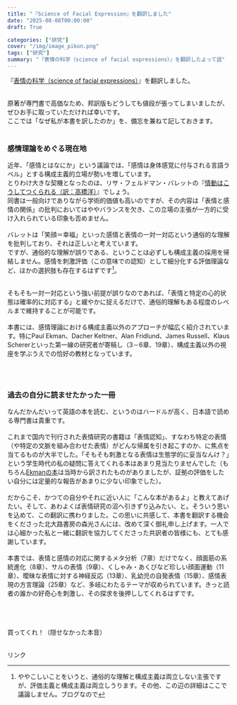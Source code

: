 ```yaml
---
title: "『Science of Facial Expression』を翻訳しました"
date: "2025-08-08T00:00:00"
draft: True

categories: ["研究"]
cover: "/img/image_pikon.png"
tags: ["研究"]
summary: "『表情の科学（science of facial expressions）』を翻訳したよって話"
---
```

<script type="text/javascript" src="//ajax.googleapis.com/ajax/libs/jquery/3.1.1/jquery.min.js"></script>
<script language="JavaScript">
$(document).ready( function () {
   $("a[href^='http']:not([href*='" + location.hostname + "'])").attr('target', '_blank');
})
</script>

『[表情の科学（science of facial expressions）](https://www.kitaohji.com/book/b666026.html)』を翻訳しました。<br>
<br>

原著が専門書で高価なため、邦訳版もどうしても値段が張ってしまいましたが、ぜひお手に取っていただければ幸いです。<br>
ここでは「なぜ私が本書を訳したのか」を、備忘を兼ねて記しておきます。<br>
<br>

### 感情理論をめぐる現在地
近年、「感情とはなにか」という議論では、「感情は身体感覚に付与される言語ラベル」とする構成主義的立場が勢いを増しています。<br>
とりわけ大きな契機となったのは、リサ・フェルドマン・バレットの『[情動はこうしてつくられる（訳：高橋洋）](https://amzn.to/47lW5qy)』でしょう。<br>
同書は一般向けでありながら学術的価値も高いのですが、その内容は「表情と感情の関係」の批判においてはややバランスを欠き、この立場の主張が一方的に受け入れられている印象も否めません。<br>
<br>
バレットは「笑顔＝幸福」といった感情と表情の一対一対応という通俗的な理解を批判しており、それは正しいと考えています。<br>
ですが、通俗的な理解が誤りである、ということは必ずしも構成主義の採用を帰結しません。感情を刺激評価（この意味での認知）として細分化する評価理論など、ほかの選択肢も存在するはずです[^1]。
<br>
<br>

そもそも一対一対応という強い前提が誤りなのであれば、「表情と特定の心的状態は確率的に対応する」と緩やかに捉えるだけで、通俗的理解もある程度のレベルまで維持することが可能です。<br>
<br>
本書には、感情理論における構成主義以外のアプローチが幅広く紹介されています。特にPaul Ekman、Dacher Keltner、Alan Fridlund、James Russell、Klaus Schererといった第一線の研究者が寄稿し（3－6章、19章）、構成主義以外の視座を学ぶうえでの恰好の教材となっています。<br>
<br>

<br>

### 過去の自分に読ませたかった一冊
なんだかんだいって英語の本を読む、というのはハードルが高く、日本語で読める専門書は貴重です。<br>
<br>
これまで国内で刊行された表情研究の書籍は「表情認知」、すなわち特定の表情（や特定の文脈を組み合わせた表情）がどんな帰属を引き起こすのか、に焦点を当てるものが大半でした。「そもそも刺激となる表情は生態学的に妥当なんけ？」という学生時代の私の疑問に答えてくれる本はあまり見当たりませんでした（もちろん[Ekmanの本](https://amzn.to/4loUT9j)は当時から訳されたものがありましたが、証拠の評価をしたい自分には定量的な報告があまりに少ない印象でした）。<br>
<br>
だからこそ、かつての自分やそれに近い人に「こんな本があるよ」と教えてあげたい。そして、あわよくば表情研究の沼へ引きずり込みたい、と。そういう思いを込めて、この翻訳に携わりました。この思いに共感して、本書を翻訳する機会をくださった北大路書房の森光さんには、改めて深く御礼申し上げます。一人では心細かった私と一緒に翻訳を協力してくださった共訳者の皆様にも、とても感謝しています。<br>
<br>
本書では、表情と感情の対応に関するメタ分析（7章）だけでなく、顔面筋の系統進化（8章）、サルの表情（9章）、くしゃみ・あくびなど珍しい顔面運動（11章）、曖昧な表情に対する神経反応（13章）、乳幼児の自発表情（15章）、感情表現の方言理論（25章）など、多岐にわたるテーマが収められています。きっと読者の誰かの好奇心を刺激し、その探求を後押ししてくれるはずです。<br>
<br>
<br>
<br>
<br>
買ってくれ！（隠せなかった本音）
<br>
<br>

<!-- START MoshimoAffiliateEasyLink -->
<script type="text/javascript">
(function(b,c,f,g,a,d,e){b.MoshimoAffiliateObject=a;
b[a]=b[a]||function(){arguments.currentScript=c.currentScript
||c.scripts[c.scripts.length-2];(b[a].q=b[a].q||[]).push(arguments)};
c.getElementById(a)||(d=c.createElement(f),d.src=g,
d.id=a,e=c.getElementsByTagName("body")[0],e.appendChild(d))})
(window,document,"script","//dn.msmstatic.com/site/cardlink/bundle.js?20220329","msmaflink");
msmaflink({"n":"表情の科学: 歴史と論争,研究の最前線","b":"北大路書房","t":"","d":"https:\/\/m.media-amazon.com","c_p":"","p":["\/images\/I\/51PZjtSVBhL._SL500_.jpg"],"u":{"u":"https:\/\/www.amazon.co.jp\/dp\/4762832952","t":"amazon","r_v":""},"v":"2.1","b_l":[{"id":1,"u_tx":"Amazonで見る","u_bc":"#f79256","u_url":"https:\/\/www.amazon.co.jp\/dp\/4762832952","a_id":1842760,"p_id":170,"pl_id":27060,"pc_id":185,"s_n":"amazon","u_so":1},{"id":2,"u_tx":"楽天市場で見る","u_bc":"#f76956","u_url":"https:\/\/search.rakuten.co.jp\/search\/mall\/%E8%A1%A8%E6%83%85%E3%81%AE%E7%A7%91%E5%AD%A6%3A%20%E6%AD%B4%E5%8F%B2%E3%81%A8%E8%AB%96%E4%BA%89%2C%E7%A0%94%E7%A9%B6%E3%81%AE%E6%9C%80%E5%89%8D%E7%B7%9A\/","a_id":1824263,"p_id":54,"pl_id":27059,"pc_id":54,"s_n":"rakuten","u_so":2},{"id":3,"u_tx":"Yahoo!ショッピングで見る","u_bc":"#66a7ff","u_url":"https:\/\/shopping.yahoo.co.jp\/search?first=1\u0026p=%E8%A1%A8%E6%83%85%E3%81%AE%E7%A7%91%E5%AD%A6%3A%20%E6%AD%B4%E5%8F%B2%E3%81%A8%E8%AB%96%E4%BA%89%2C%E7%A0%94%E7%A9%B6%E3%81%AE%E6%9C%80%E5%89%8D%E7%B7%9A","a_id":1845435,"p_id":1225,"pl_id":27061,"pc_id":1925,"s_n":"yahoo","u_so":3}],"eid":"K1Yst","s":"s"});
</script>
<div id="msmaflink-K1Yst">リンク</div>
<!-- MoshimoAffiliateEasyLink END -->

[^1]:ややこしいことをいうと、通俗的な理解と構成主義は両立しない主張ですが、評価主義と構成主義は両立しうります。その他、この辺の詳細はここで議論しません。ブログなので
